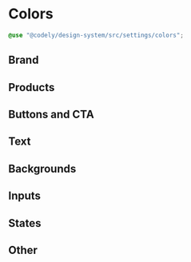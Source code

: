 

<Meta title="Styles/Colors" />

# Colors

```scss
@use "@codely/design-system/src/settings/colors";
```

## Brand

<ColorPalette>
  <ColorItem title="Brand" colors={{ "colors.$brand": styles.brand }} />
</ColorPalette>

## Products

<ColorPalette>
  <ColorItem title="Product Variation 1" colors={{ "colors.$product-alt-1": styles.productAlt1 }} />
  <ColorItem title="Product Variation 2" colors={{ "colors.$product-alt-2": styles.productAlt2 }} />
  <ColorItem title="Product Variation 3" colors={{ "colors.$product-alt-3": styles.productAlt3 }} />
  <ColorItem title="Product Variation 4" colors={{ "colors.$product-alt-4": styles.productAlt4 }} />
</ColorPalette>

## Buttons and CTA

<ColorPalette>
  <ColorItem title="CTA Primary" colors={{ "colors.$cta-primary": styles.ctaPrimary }} />
  <ColorItem title="CTA Primary Hover" colors={{ "colors.$cta-primary-hover": styles.ctaPrimaryHover }} />
  <ColorItem title="CTA Secondary" colors={{ "colors.$cta-secondary": styles.ctaSecondary }} />
  <ColorItem title="CTA Secondary Hover" colors={{ "colors.$cta-secondary-hover": styles.ctaSecondaryHover }} />
  <ColorItem title="CTA Primary Gray" colors={{ "colors.$cta-primary-gray": styles.ctaPrimaryGray }} />
</ColorPalette>

## Text

<ColorPalette>
  <ColorItem title="Text primary" colors={{ "colors.$text-primary": styles.textPrimary }} />
  <ColorItem title="Text secondary" colors={{ "colors.$text-secondary": styles.textSecondary }} />
  <ColorItem title="Text tertiary" colors={{ "colors.$text-tertiary": styles.textTertiary }} />
  <ColorItem title="Text for dark background" colors={{ "colors.$text-darkTheme": styles.textDarkTheme }} />
</ColorPalette>

## Backgrounds

<ColorPalette>
  <ColorItem title="Background primary" colors={{ "colors.$bg-primary": styles.bgPrimary }} />
  <ColorItem title="Background dark" colors={{ "colors.$bg-darkTheme": styles.bgDarkTheme }} />
  <ColorItem title="Background selection" colors={{ "colors.$bg-selection": styles.bgSelection }} />
  <ColorItem title="Background light" colors={{ "colors.$bg": styles.bg }} />
</ColorPalette>

## Inputs

<ColorPalette>
  <ColorItem title="Input default" colors={{ "colors.$input-default": styles.inputDefault }} />
  <ColorItem title="Input active" colors={{ "colors.$input-active": styles.inputActive }} />
  <ColorItem title="Input border" colors={{ "colors.$input-border": styles.inputBorder }} />
  <ColorItem title="Checkbox active" colors={{ "colors.$checkbox-active": styles.checkboxActive }} />
  <ColorItem title="Checkbox disabled" colors={{ "colors.$checkbox-disabled": styles.checkboxDisabled }} />
  <ColorItem
    title="Checkbox disabled background"
    colors={{ "colors.$checkbox-disabled-bg": styles.checkboxDisabledBg }}
  />
</ColorPalette>

## States

<ColorPalette>
  <ColorItem title="State active" colors={{ "colors.$state-active": styles.stateActive }} />
  <ColorItem title="State error" colors={{ "colors.$state-error": styles.stateError }} />
  <ColorItem title="State disabled" colors={{ "colors.$state-disabled": styles.stateDisabled }} />
  <ColorItem title="State disabled background" colors={{ "colors.$state-disabled-bg": styles.stateDisabledBg }} />
</ColorPalette>

## Other

<ColorPalette>
  <ColorItem title="White" colors={{ "colors.$white": styles.white }} />
  <ColorItem title="White hover" colors={{ "colors.$white-hover": styles.whiteHover }} />
</ColorPalette>
